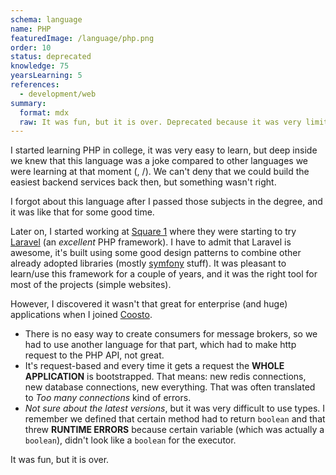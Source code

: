 ```yaml
---
schema: language
name: PHP
featuredImage: /language/php.png
order: 10
status: deprecated
knowledge: 75
yearsLearning: 5
references:
  - development/web
summary:
  format: mdx
  raw: It was fun, but it is over. Deprecated because it was very limited to request-based architecture.
---
```


I started learning PHP in college, it was very easy to learn, but deep inside we knew that this language was a joke compared to other languages we were learning at that moment ([](language/java), [](language/c)/[](language/cpp)). We can't deny that we could build the easiest backend services back then, but something wasn't right.

I forgot about this language after I passed those subjects in the degree, and it was like that for some good time.

Later on, I started working at [Square 1](career/square1) where they were starting to try [Laravel](framework/laravel) (an _excellent_ PHP framework). I have to admit that Laravel is awesome, it's built using some good design patterns to combine other already adopted libraries (mostly [symfony](https://symfony.com/) stuff). It was pleasant to learn/use this framework for a couple of years, and it was the right tool for most of the projects (simple websites).

However, I discovered it wasn't that great for enterprise (and huge) applications when I joined [Coosto](career/coosto).

- There is no easy way to create consumers for message brokers, so we had to use another language for that part, which had to make http request to the PHP API, not great.
- It's request-based and every time it gets a request the **WHOLE APPLICATION** is bootstrapped. That means: new redis connections, new database connections, new everything. That was often translated to _Too many connections_ kind of errors.
- _Not sure about the latest versions_, but it was very difficult to use types. I remember we defined that certain method had to return `boolean` and that threw **RUNTIME ERRORS** because certain variable (which was actually a `boolean`), didn't look like a `boolean` for the executor.

It was fun, but it is over.
